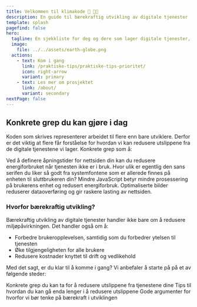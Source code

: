 ```yaml
---
title: Velkommen til klimakode 🌱 👩‍💻
description: En guide til bærekraftig utvikling av digitale tjenester
template: splash
pagefind: false
hero:
  tagline: En sjekkliste for deg og dere som lager digitale tjenester, for å redusere utslippene de har.
  image:
    file: ../../assets/earth-globe.png
  actions:
    - text: Kom i gang
      link: /praktiske-tips/praktiske-tips-prioritet/
      icon: right-arrow
      variant: primary
    - text: Les mer om prosjektet
      link: /about/
      variant: secondary
nextPage: false
---
```



## Konkrete grep du kan gjøre i dag

Koden som skrives representerer arbeidet til flere enn bare utviklere. Derfor er det viktig at flere får forståelse for hvordan vi kan redusere utslippene fra de digitale tjenestene vi lager. Konkrete grep som å:

<CardGrid stagger>
  <Card icon="approve-check-circle" title="Definere åpningstider">
    Ved å definere åpningstider for nettsiden din kan du redusere energiforbruket når tjenesten ikke er i bruk.
  </Card>
  <Card icon="approve-check-circle" title="Bruke systemfonter">
    Hvor ulik er egentlig den sans serifen du liker så godt fra systemfontene som er allerede finnes på enheten til sluttbrukeren din?
  </Card>
  <Card icon="approve-check-circle" title="Begrense javascript">
    Mindre JavaScript betyr mindre prosessering på brukerens enhet og redusert energiforbruk.
  </Card>
  <Card icon="approve-check-circle" title="Komprimere bilder">
    Optimaliserte bilder reduserer dataoverføring og gir raskere lasting av nettsiden.
  </Card>
</CardGrid>

### Hvorfor bærekraftig utvikling?

Bærekraftig utvikling av digitale tjenester handler ikke bare om å redusere miljøpåvirkningen. Det handler også om å:

- Forbedre brukeropplevelsen, samtidig som du forbedrer ytelsen til tjenesten
- Øke tilgjengeligheten for alle brukere
- Redusere kostnader knyttet til drift og vedlikehold

Med det sagt, er du klar til å komme i gang?
Vi anbefaler å starte på på et av følgende steder:

<CardGrid>
	<LinkCard title="Hva vi kan gjøre" href="/praktiske-tips/praktiske-tips-prioritet/">
		Konkrete grep du kan ta for å redusere utslippene fra tjenestene dine
	</LinkCard>
	<LinkCard title="Gjør det lille ekstra" href="/praktiske-tips/praktiske-tips-ekstra/">
		Tips til hvordan du kan gå enda lenger i å redusere utslippene
	</LinkCard>
	<LinkCard title="Argumenter" href="/argumenter/">
		Gode argumenter for hvorfor vi bør tenke på bærekraft i utviklingen
	</LinkCard>
</CardGrid>
